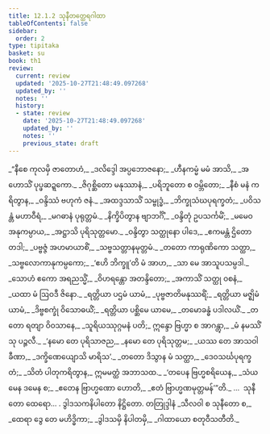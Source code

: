 ```yaml
---
title: 12.1.2 သုနီတတ္ထေရဂါထာ
tableOfContents: false
sidebar:
  order: 2
type: tipitaka
basket: su
book: th1
review:
  current: review
  updated: '2025-10-27T21:48:49.097268'
  updated_by: ''
  notes: ''
  history:
  - state: review
    date: '2025-10-27T21:48:49.097268'
    updated_by: ''
    notes: ''
    previous_state: draft
---
```



<ReviewStatus review={frontmatter.review} showDetails={true} />

<HypothesisAnnotation frontmatter={frontmatter} />

<DynamicBreadcrumb />

<Division number="620" book="th1" e="ch" v="19" p="310">

<Paragraph number="938" type="verses" book="th1">
_“နီစေ ကုလမှိ ဇာတောဟံ,_  
_ဒလိဒ္ဒေါ အပ္ပဘောဇနော;_  
_ဟီနကမ္မံ မမံ အာသိ,_  
_အဟောသိံ ပုပ္ဖဆဍ္ဍကော._  

</Paragraph>

</Division>
<Division number="621" book="th1" e="ch" v="19" p="310">

<Paragraph number="939" type="verses" book="th1">
_ဇိဂုစ္ဆိတော မနုဿာနံ,_  
_ပရိဘူတော စ ဝမ္ဘိတော;_  
_နီစံ မနံ ကရိတွာန,_  
_ဝန္ဒိဿံ ဗဟုကံ ဇနံ._  

</Paragraph>

</Division>
<Division number="622" book="th1" e="ch" v="19" p="310">

<Paragraph number="940" type="verses" book="th1">
_အထဒ္ဒသာသိံ သမ္ဗုဒ္ဓံ,_  
_ဘိက္ခုသံဃပုရက္ခတံ;_  
_ပဝိသန္တံ မဟာဝီရံ,_  
_မဂဓာနံ ပုရုတ္တမံ._  

</Paragraph>

</Division>
<Division number="623" book="th1" e="ch" v="19" p="310">

<Paragraph number="941" type="verses" book="th1">
_နိက္ခိပိတွာန ဗျာဘင်္ဂိံ,_  
_ဝန္ဒိတုံ ဥပသင်္ကမိံ;_  
_မမေဝ အနုကမ္ပာယ,_  
_အဋ္ဌာသိ ပုရိသုတ္တမော._  

</Paragraph>

</Division>
<Division number="624" book="th1" e="ch" v="19" p="310">

<Paragraph number="942" type="verses" book="th1">
_ဝန္ဒိတွာ သတ္ထုနော ပါဒေ,_  
_ဧကမန္တံ ဌိတော တဒါ;_  
_ပဗ္ဗဇ္ဇံ အဟမာယာစိံ,_  
_သဗ္ဗသတ္တာနမုတ္တမံ._  

</Paragraph>

</Division>
<Division number="625" book="th1" e="ch" v="19" p="310">

<Paragraph number="943" type="verses" book="th1">
_တတော ကာရုဏိကော သတ္ထာ,_  
_သဗ္ဗလောကာနုကမ္ပကော;_  
_‘ဧဟိ ဘိက္ခူ’တိ မံ အာဟ,_  
_သာ မေ အာသူပသမ္ပဒါ._  

</Paragraph>

</Division>
<Division number="626" book="th1" e="ch" v="19" p="310">

<Paragraph number="944" type="verses" book="th1">
_သောဟံ ဧကော အရညသ္မိံ,_  
_ဝိဟရန္တော အတန္ဒိတော;_  
_အကာသိံ သတ္ထု ဝစနံ,_  
_ယထာ မံ ဩဝဒီ ဇိနော._  

</Paragraph>

</Division>
<Division number="627" book="th1" e="ch" v="19" p="310">

<Paragraph number="945" type="verses" book="th1">
_ရတ္တိယာ ပဌမံ ယာမံ,_  
_ပုဗ္ဗဇာတိမနုဿရိံ;_  
_ရတ္တိယာ မဇ္ဈိမံ ယာမံ,_  
_ဒိဗ္ဗစက္ခုံ ဝိသောဓယိံ;_  
_ရတ္တိယာ ပစ္ဆိမေ ယာမေ,_  
_တမောခန္ဓံ ပဒါလယိံ._  

</Paragraph>

</Division>
<Division number="628" book="th1" e="ch" v="19" p="310">

<Paragraph number="946" type="verses" book="th1">
_တတော ရတျာ ဝိဝသာနေ,_  
_သူရိယဿုဂ္ဂမနံ ပတိ;_  
ဣန္ဒော ဗြဟ္မာ စ အာဂန္တွာ,_  
_မံ နမဿိံသု ပဉ္ဇလီ._  

</Paragraph>

</Division>
<Division number="629" book="th1" e="ch" v="19" p="310">

<Paragraph number="947" type="verses" book="th1">
_‘နမော တေ ပုရိသာဇည,_  
_နမော တေ ပုရိသုတ္တမ;_  
_ယဿ တေ အာသဝါ ခီဏာ,_  
_ဒက္ခိဏေယျောသိ မာရိသ’._  

</Paragraph>

</Division>
<Division number="630" book="th1" e="ch" v="19" p="310">

<Paragraph number="948" type="verses" book="th1">
_တတော ဒိသွာန မံ သတ္ထာ,_  
_ဒေဝသင်္ဃပုရက္ခတံ;_  
_သိတံ ပါတုကရိတွာန,_  
ဣမမတ္ထံ အဘာသထ._  

</Paragraph>

</Division>
<Division number="631" book="th1" e="ch" v="19" p="311">

<Paragraph number="949" type="verses" book="th1">
_‘တပေန ဗြဟ္မစရိယေန,_  
_သံယမေန ဒမေန စ;_  
_ဧတေန ဗြာဟ္မဏော ဟောတိ,_  
_ဧတံ ဗြာဟ္မဏမုတ္တမန်’”တိ._  


</Paragraph>
</Division>

<Paragraph number="950" type="center" book="th1">
…  သုနီတော ထေရော… .



</Paragraph>

<Paragraph number="951" type="center" book="th1">
ဒွါဒသကနိပါတော နိဋ္ဌိတော.



</Paragraph>

<Paragraph number="952" type="center" book="th1">
တတြုဒ္ဒါနံ


</Paragraph>

<Paragraph number="953" type="verses" book="th1">
_သီလဝါ စ သုနီတော စ,_  
_ထေရာ ဒွေ တေ မဟိဒ္ဓိကာ;_  
_ဒွါဒသမှိ နိပါတမှိ,_  
_ဂါထာယော စတုဝီသတီတိ._
</Paragraph>